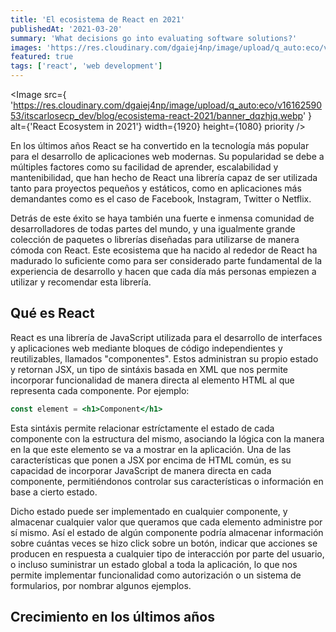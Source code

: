 ```yaml
---
title: 'El ecosistema de React en 2021'
publishedAt: '2021-03-20'
summary: 'What decisions go into evaluating software solutions?'
images: 'https://res.cloudinary.com/dgaiej4np/image/upload/q_auto:eco/v1616259053/itscarlosecp_dev/blog/ecosistema-react-2021/banner_dqzhjq.webp'
featured: true
tags: ['react', 'web development']
---
```


<Image
	src={
		'https://res.cloudinary.com/dgaiej4np/image/upload/q_auto:eco/v1616259053/itscarlosecp_dev/blog/ecosistema-react-2021/banner_dqzhjq.webp'
	}
	alt={'React Ecosystem in 2021'}
	width={1920}
	height={1080}
	priority
/>

En los últimos años React se ha convertido en la tecnología más popular para el desarrollo de aplicaciones web modernas. Su popularidad se debe a múltiples factores como su facilidad de aprender, escalabilidad y mantenibilidad, que han hecho de React una librería capaz de ser utilizada tanto para proyectos pequeños y estáticos, como en aplicaciones más demandantes como es el caso de Facebook, Instagram, Twitter o Netflix.

Detrás de este éxito se haya también una fuerte e inmensa comunidad de desarrolladores de todas partes del mundo, y una igualmente grande colección de paquetes o librerías diseñadas para utilizarse de manera cómoda con React. Este ecosistema que ha nacido al rededor de React ha madurado lo suficiente como para ser considerado parte fundamental de la experiencia de desarrollo y hacen que cada día más personas empiezen a utilizar y recomendar esta librería.

## Qué es React

React es una librería de JavaScript utilizada para el desarrollo de interfaces y aplicaciones web mediante bloques de código independientes y reutilizables, llamados "componentes". Estos administran su propio estado y retornan JSX, un tipo de sintáxis basada en XML que nos permite incorporar funcionalidad de manera directa al elemento HTML al que representa cada componente. Por ejemplo:

```jsx:pages/index.jsx
const element = <h1>Component</h1>
```

Esta sintáxis permite relacionar estríctamente el estado de cada componente con la estructura del mismo, asociando la lógica con la manera en la que este elemento se va a mostrar en la aplicación. Una de las características que ponen a JSX por encima de HTML común, es su capacidad de incorporar JavaScript de manera directa en cada componente, permitiéndonos controlar sus características o información en base a cierto estado.

Dicho estado puede ser implementado en cualquier componente, y almacenar cualquier valor que queramos que cada elemento administre por sí mismo. Así el estado de algún componente podría almacenar información sobre cuántas veces se hizo click sobre un botón, indicar que acciones se producen en respuesta a cualquier tipo de interacción por parte del usuario, o incluso suministrar un estado global a toda la aplicación, lo que nos permite implementar funcionalidad como autorización o un sistema de formularios, por nombrar algunos ejemplos.

## Crecimiento en los últimos años
